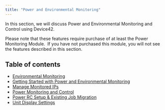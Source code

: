 ```yaml
---
title: "Power and Environmental Monitoring"
---
```


In this section, we will discuss Power and Environmental Monitoring and Control using Device42.

Please note that these features require purchase of at least the Power Monitoring Module.  If you have not purchased this module, you will not see the features described in this section.



## Table of contents

- [Environmental Monitoring](infrastructure-management/power-and-environmental-monitoring/environmental-monitoring.mdx)
- [Getting Started with Power and Environmental Monitoring](infrastructure-management/power-and-environmental-monitoring/getting-started-with-power-and-environmental-monitoring.mdx)
- [Manage Monitored IPs](/infrastructure-management/power-and-environmental-monitoring/manage-monitored-ips.mdx)
- [Power Monitoring and Control](infrastructure-management/power-and-environmental-monitoring/power-monitoring-and-control.mdx)
- [Power RC Setup & Existing Job Migration](infrastructure-management/power-and-environmental-monitoring/power-rc-setup-job-migration.mdx)
- [Unit Display Settings](infrastructure-management/power-and-environmental-monitoring/unit-display-settings.mdx)